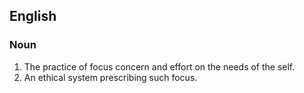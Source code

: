 {{wikipedia}}
==English==

===Noun===
{{en-noun}}

# The practice of focus concern and effort on the needs of the self.
# An ethical system prescribing such focus.